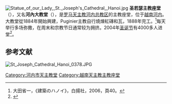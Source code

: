 {{Infobox church
| denomination = [[天主教會|天主教會]]
| name = 圣若瑟主教座堂<br>{{small|{{lang|vi|Nhà thờ Chính tòa Thánh Giuse}}}}
| fullname = 
| image = St._Joseph%27s_Cathedral_-_50129126751.jpg
| imagesize = 210px
| imagealt = 
| caption = 
| coordinates = {{coord|21|1|43|N|105|50|56|E|type:landmark|display=it}}
| country = {{flag|Vietnam}}
| location = [[河內市|河內市]][[還劍郡|還劍郡]]Nha Tho Street 
| dedication = [[聖若瑟|聖若瑟]]
| consecrated date = {{dts|December 24, 1886}}
| status = 主教座堂
| functional status = 使用
| architect = 
| style = 
| groundbreaking = {{dts|}}
| completed date = 1886年12月
| parish = 
| archdiocese = [[天主教河内总教区|天主教河内总教区]]
| archbishop = joseph Vũ Văn Thiên
| imagelink = 
}}
[[File:Statue_of_our_Lady,_St._Joseph's_Cathedral,_Hanoi.jpg|thumb]]
'''圣若瑟主教座堂'''（{{vie|hn=家祠正座聖GIUSE|qn=Nhà thờ Chính tòa Thánh Giuse}}），又名'''河內大教堂'''（{{vie|hn=家祠𡘯河内|qn=Nhà thờ Lớn Hà Nội}}），是[[罗马天主教|罗马天主教]][[天主教河内总教区|河内总教区]]的主教座堂，位于[[越南|越南]][[河内|河内]]。大教堂從1884年開始興建，Puginier主教自行燒煉紅磚和瓦，1888年完工。<ref>大田省一，《建築のハノイ》，白揚社，2006，頁40。</ref>每天举行多场弥撒，在周末和宗教节日通常较为拥挤。2004年[[圣诞节|圣诞节]]有4000多人进堂<ref name="english.vietnamnet.vn">{{Cite web |url=http://english.vietnamnet.vn/lifestyle/2005/12/525664/ |title=Christmas in full swing at Hanoi churches, Vietnam Net Bridge |accessdate=2011-05-15 |archive-date=2009-06-12 |archive-url=https://web.archive.org/web/20090612011539/http://english.vietnamnet.vn/lifestyle/2005/12/525664/ |dead-url=no }}</ref>。

==参考文献==
[[File:St_Joseph_Cathedral_Hanoi_0378.JPG|left]]
{{Reflist}}
{{commonscat-inline|St. Joseph's Cathedral, Hanoi}}
{{church-stub}}
{{河内市旅游}}
{{越南教堂}}
{{coord|21|1|43|N|105|50|56|E|type:landmark|display=title}}

[[Category:河内市天主教堂|Category:河内市天主教堂]]
[[Category:越南天主教主教座堂|Category:越南天主教主教座堂]]